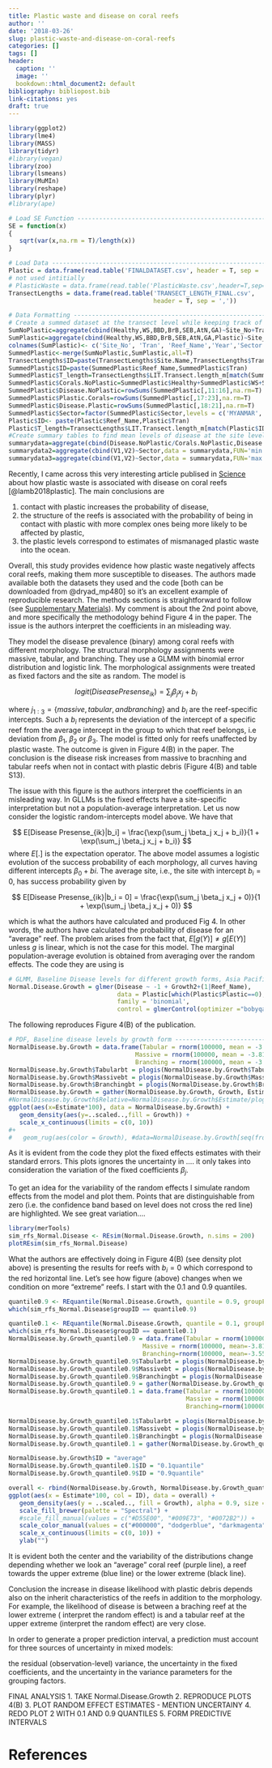 ```yaml
---
title: Plastic waste and disease on coral reefs
author: ''
date: '2018-03-26'
slug: plastic-waste-and-disease-on-coral-reefs
categories: []
tags: []
header:
  caption: ''
  image: ''
  bookdown::html_document2: default
bibliography: bibliopost.bib
link-citations: yes
draft: true
---
```



```r
library(ggplot2)
library(lme4) 
library(MASS)
library(tidyr)
#library(vegan)
library(zoo)
library(lsmeans)
library(MuMIn)
library(reshape)
library(plyr)
#library(ape)

# Load SE Function ----------------------------------------------------------------
SE = function(x)
{
   sqrt(var(x,na.rm = T)/length(x))
}

# Load Data ----------------------------------------------------------------
Plastic = data.frame(read.table('FINALDATASET.csv', header = T, sep = ','))
# not used intitially 
# PlasticWaste = data.frame(read.table('PlasticWaste.csv',header=T,sep=','))
TransectLengths = data.frame(read.table('TRANSECT_LENGTH_FINAL.csv',
                                        header = T, sep = ','))

# Data Formatting ---------------------------------------------------------
# Create a summed dataset at the transect level while keeping track of plastic and disease presence jointly
SumNoPlastic=aggregate(cbind(Healthy,WS,BBD,BrB,SEB,AtN,GA)~Site_No+Tran+Reef_Name+Year+Sector+Country+Season+Group.Code+Trip.code,data=Plastic[which(Plastic$Plastic==0),],FUN='sum',drop=T,na.action = na.pass,na.rm=T)
SumPlastic=aggregate(cbind(Healthy,WS,BBD,BrB,SEB,AtN,GA,Plastic)~Site_No+Tran+Reef_Name+Year+Sector+Country+Season+Group.Code+Trip.code,data=Plastic[which(Plastic$Plastic==1),],FUN='sum',drop=T,na.action = na.pass,na.rm=T)
colnames(SumPlastic)<- c('Site_No', 'Tran', 'Reef_Name','Year','Sector','Country', 'Season', 'Group.Code','Trip.code','Healthy.P','WS.P','BBD.P','BrB.P','SEB.P','AtN.P','GA.P','Plastic')
SummedPlastic<-merge(SumNoPlastic,SumPlastic,all=T)
TransectLengths$ID=paste(TransectLengths$Site.Name,TransectLengths$Transect)
SummedPlastic$ID=paste(SummedPlastic$Reef_Name,SummedPlastic$Tran)
SummedPlastic$T_length=TransectLengths$LIT.Transect.length_m[match(SummedPlastic$ID,TransectLengths$ID)]
SummedPlastic$Corals.NoPlastic=SummedPlastic$Healthy+SummedPlastic$WS+SummedPlastic$BBD+SummedPlastic$BrB+SummedPlastic$SEB+SummedPlastic$AtN+SummedPlastic$GA
SummedPlastic$Disease.NoPlastic=rowSums(SummedPlastic[,11:16],na.rm=T)    
SummedPlastic$Plastic.Corals=rowSums(SummedPlastic[,17:23],na.rm=T)
SummedPlastic$Disease.Plastic=rowSums(SummedPlastic[,18:21],na.rm=T)
SummedPlastic$Sector=factor(SummedPlastic$Sector,levels = c('MYANMAR','KOH TAO','SULAWESI','BALI','PAPUA','PALMS','WH','KEPPELS'))
Plastic$ID<- paste(Plastic$Reef_Name,Plastic$Tran)
Plastic$T_length=TransectLengths$LIT.Transect.length_m[match(Plastic$ID,TransectLengths$ID)]
#Create summary tables to find mean levels of disease at the site level and find the minimum and maximum for the different sectors 
summarydata=aggregate(cbind(Disease.NoPlastic/Corals.NoPlastic,Disease.Plastic/Plastic.Corals,Plastic/T_length/2*50)~Sector+Reef_Name,data = SummedPlastic,FUN='mean')
summarydata2=aggregate(cbind(V1,V2)~Sector,data = summarydata,FUN='min')
summarydata3=aggregate(cbind(V1,V2)~Sector,data = summarydata,FUN='max')
```

Recently, I came across this very interesting article publised in [Science](http://science.sciencemag.org/content/359/6374/460.long) about how plastic waste is associated with disease on coral reefs [@lamb2018plastic]. The main conclusions are  

1. contact with plastic increases the probability of disease,  
2. the structure of the reefs is associated with the probability of being in contact with plastic with more complex ones being more likely to be affected by plastic,    
3. the plastic levels correspond to estimates of mismanaged plastic waste into the ocean.   

Overall, this study provides evidence how plastic waste negatively affects coral reefs, making them more susceptible to diseases. The authors made available both the datasets they used and the code [both can be downloaded from @dryad_mp480] so it's an excellent example of reproducible research. The methods sections is straightforward to follow (see [Supplementary Materials](http://science.sciencemag.org/content/suppl/2018/01/24/359.6374.460.DC1?_ga=2.198123375.1394041835.1523546630-1357771364.1523546630)). My comment is about the 2nd point above, and more specifically the methodology behind Figure 4 in the paper. The issue is the authors interpret the coefficients in an misleading way.   

They model the disease prevalence (binary) among coral reefs with different morphology. The  structural morphology assignments were massive, tabular, and branching. They use a GLMM with binomial error distribution and logistic link. The morphological assignments were treated as fixed factors and the site as random. The model is  

$$ logit(Disease Presense_{ik}) =  \sum_j \beta_j x_j + b_i $$
 
where $j_{1:3} = \{massive, tabular, and branching\}$ and $b_i$ are the reef-specific intercepts. Such a $b_i$ represents the deviation of the intercept of a specific reef from the
average intercept in the group to which that reef belongs, i.e deviation from $\beta_1$, $\beta_2$ or $\beta_3$. The model is fitted only for reefs unaffected by plastic waste. The outcome is given in Figure 4(B) in the paper. The conclusion is the disease risk increases from massive to bracnhing and tabular reefs when not in contact with plastic debris (Figure 4(B) and table S13).  

The issue with this figure is the authors interpret the coefficients in an misleading way. 
In GLLMs is the fixed effects have a site-specific interpretation but not a
population-average interpretation. Let us now consider the logistic random-intercepts model above. We have that 

$$ E[Disease Presense_{ik}|b_i] = \frac{\exp(\sum_j \beta_j x_j + b_i)}{1 + \exp(\sum_j \beta_j x_j + b_i)} $$
where $E[.]$ is the expectation operator. The above model assumes a logistic evolution of the success probability of each morphology, all curves having different intercepts $\beta_0 + bi$. The average site, i.e., the site with intercept $b_i = 0$, has success probability given by

$$ E[Disease Presense_{ik}|b_i = 0] = \frac{\exp(\sum_j \beta_j x_j + 0)}{1 + \exp(\sum_j \beta_j x_j + 0)} $$

which is what the authors have calculated and produced Fig 4. In other words, the authors have calculated the probability of disease for an "average" reef. The problem arises from the fact that, $E[g(Y )] \neq g[E(Y)]$ unless $g$ is linear, which is not the case for this model. The marginal population-average evolution is obtained from averaging over the random effects. The code they are using is 

```r
# GLMM, Baseline Disease levels for different growth forms, Asia Pacific --------
Normal.Disease.Growth = glmer(Disease ~ -1 + Growth2+(1|Reef_Name), 
                              data = Plastic[which(Plastic$Plastic==0),], 
                              family = 'binomial', 
                              control = glmerControl(optimizer ="bobyqa"))
```

The following reproduces Figure 4(B) of the publication.

```r
# PDF, Baseline disease levels by growth form -----------------------------
NormalDisease.by.Growth = data.frame(Tabular = rnorm(100000, mean = -3.1332, sd = .1549),
                                   Massive = rnorm(100000, mean = -3.8153, sd = .1095),
                                   Branching = rnorm(100000, mean = -3.5534, sd = .1103))
NormalDisease.by.Growth$Tabularbt = plogis(NormalDisease.by.Growth$Tabular)
NormalDisease.by.Growth$Massivebt = plogis(NormalDisease.by.Growth$Massive)
NormalDisease.by.Growth$Branchingbt = plogis(NormalDisease.by.Growth$Branching)
NormalDisease.by.Growth = gather(NormalDisease.by.Growth, Growth, Estimate, Tabularbt:Branchingbt)
#NormalDisease.by.Growth$Relative=NormalDisease.by.Growth$Estimate/plogis(-3.8153)
ggplot(aes(x=Estimate*100), data = NormalDisease.by.Growth) +
   geom_density(aes(y=..scaled..,fill = Growth)) +
   scale_x_continuous(limits = c(0, 10)) 
#+
#   geom_rug(aes(color = Growth), #data=NormalDisease.by.Growth[seq(from=1,to=length(NormalDisease.by.Growth$Estimate),by=500),])
```

As it is evident from the code they plot the fixed effects estimates with their standard errors. This plots ignores the uncertainty in .... it only takes into consideration the variation of the fixed coefficients $\beta_j$. 

To get an idea for the variability of the random effects I simulate random effects from the model and plot them. Points that are distinguishable from zero (i.e. the confidence band based on level does not cross the red line) are highlighted. We see great variation....

```r
library(merTools)
sim_rfs_Normal.Disease <- REsim(Normal.Disease.Growth, n.sims = 200) 
plotREsim(sim_rfs_Normal.Disease)
```

What the authors are effectively doing in Figure 4(B) (see density plot above) is presenting the results for reefs with $b_i = 0$ which correspond to the red horizontal line. Let's see how figure (above) changes when we condition on more "extreme" reefs. I start with the 0.1 and 0.9 quantiles. 

```r
quantile0.9 <- REquantile(Normal.Disease.Growth, quantile = 0.9, groupFctr = "Reef_Name")
which(sim_rfs_Normal.Disease$groupID == quantile0.9)

quantile0.1 <- REquantile(Normal.Disease.Growth, quantile = 0.1, groupFctr = "Reef_Name")
which(sim_rfs_Normal.Disease$groupID == quantile0.1)
NormalDisease.by.Growth_quantile0.9 = data.frame(Tabular = rnorm(100000, mean=-3.1332 + 1.495773,sd=.1549),
                                     Massive = rnorm(100000, mean=-3.8153 + 1.495773, sd = .1095),
                                     Branching=rnorm(100000, mean=-3.5534 + 1.495773, sd = .1103))
NormalDisease.by.Growth_quantile0.9$Tabularbt = plogis(NormalDisease.by.Growth_quantile0.9$Tabular)
NormalDisease.by.Growth_quantile0.9$Massivebt = plogis(NormalDisease.by.Growth_quantile0.9$Massive)
NormalDisease.by.Growth_quantile0.9$Branchingbt = plogis(NormalDisease.by.Growth_quantile0.9$Branching)
NormalDisease.by.Growth_quantile0.9 = gather(NormalDisease.by.Growth_quantile0.9, Growth, Estimate, Tabularbt:Branchingbt)
NormalDisease.by.Growth_quantile0.1 = data.frame(Tabular = rnorm(100000, mean=-3.1332 - 1.689569,sd=.1549),
                                                 Massive = rnorm(100000, mean=-3.8153 - 1.689569, sd = .1095),
                                                 Branching=rnorm(100000, mean=-3.5534 - 1.689569, sd = .1103))

NormalDisease.by.Growth_quantile0.1$Tabularbt = plogis(NormalDisease.by.Growth_quantile0.1$Tabular)
NormalDisease.by.Growth_quantile0.1$Massivebt = plogis(NormalDisease.by.Growth_quantile0.1$Massive)
NormalDisease.by.Growth_quantile0.1$Branchingbt = plogis(NormalDisease.by.Growth_quantile0.1$Branching)
NormalDisease.by.Growth_quantile0.1 = gather(NormalDisease.by.Growth_quantile0.1, Growth, Estimate, Tabularbt:Branchingbt)

NormalDisease.by.Growth$ID = "average"
NormalDisease.by.Growth_quantile0.1$ID = "0.1quantile"
NormalDisease.by.Growth_quantile0.9$ID = "0.9quantile"

overall <- rbind(NormalDisease.by.Growth, NormalDisease.by.Growth_quantile0.1, NormalDisease.by.Growth_quantile0.9)
ggplot(aes(x = Estimate*100, col = ID), data = overall) +
   geom_density(aes(y = ..scaled.., fill = Growth), alpha = 0.9, size = 1.3) +
   scale_fill_brewer(palette = "Spectral") + 
   #scale_fill_manual(values = c("#D55E00", "#009E73", "#0072B2")) + 
   scale_color_manual(values = c("#000000", "dodgerblue", "darkmagenta")) +
   scale_x_continuous(limits = c(0, 10)) + 
   ylab("")
```

It is evident both the center and the variability of the distributions change depending whether we look an "average" coral reef (purple line), a reef towards the upper extreme (blue line) or the lower extreme (black line). 

Conclusion the increase in disease likelihood with plastic debris depends also on the inherit  characteristics of the reefs in addition to the morphology. For example, the likelihood of disease is between a braching reef at the lower extreme ( interpret the random effect) is and a tabular reef at the upper extreme  (interpret the random effect) are very close.  

In order to generate a proper prediction interval, a prediction must account for three sources of uncertainty in mixed models:

the residual (observation-level) variance,
the uncertainty in the fixed coefficients, and
the uncertainty in the variance parameters for the grouping factors.


FINAL ANALYSIS
1. TAKE Normal.Disease.Growth 
2. REPRODUCE PLOTS 4(B)
3. PLOT RANDOM EFFECT ESTIMATES - MENTION UNCERTAINY 
4. REDO PLOT 2 WITH 0.1 AND 0.9 QUANTILES 
5. FORM PREDICTIVE INTERVALS 


# References